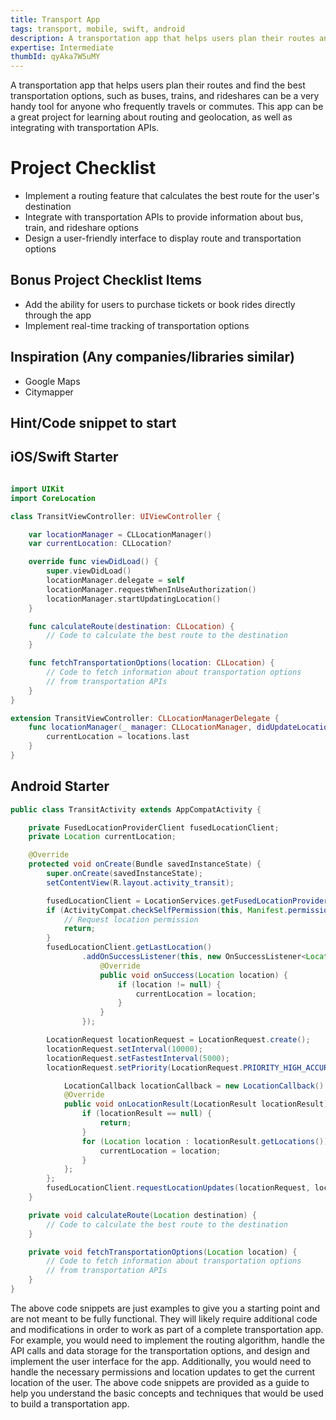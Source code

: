 ```yaml
---
title: Transport App
tags: transport, mobile, swift, android
description: A transportation app that helps users plan their routes and find the best transportation options such as buses, trains, and rideshares.
expertise: Intermediate
thumbId: qyAka7W5uMY
---
```


A transportation app that helps users plan their routes and find the best transportation options, such as buses, trains, and rideshares can be a very handy tool for anyone who frequently travels or commutes. This app can be a great project for learning about routing and geolocation, as well as integrating with transportation APIs.

<h1>Project Checklist</h1>
<ul>
<li>Implement a routing feature that calculates the best route for the user's destination</li>
<li>Integrate with transportation APIs to provide information about bus, train, and rideshare options</li>
<li>Design a user-friendly interface to display route and transportation options</li>
</ul>

<h2>Bonus Project Checklist Items</h2>
<ul>
<li>Add the ability for users to purchase tickets or book rides directly through the app</li>
<li>Implement real-time tracking of transportation options</li>
</ul>

<h2>Inspiration (Any companies/libraries similar)</h2>
<ul>
<li>Google Maps</li>
<li>Citymapper</li>
</ul>

<h2>Hint/Code snippet to start</h2>

<h2>iOS/Swift Starter</h2>

```swift

import UIKit
import CoreLocation

class TransitViewController: UIViewController {

    var locationManager = CLLocationManager()
    var currentLocation: CLLocation?

    override func viewDidLoad() {
        super.viewDidLoad()
        locationManager.delegate = self
        locationManager.requestWhenInUseAuthorization()
        locationManager.startUpdatingLocation()
    }

    func calculateRoute(destination: CLLocation) {
        // Code to calculate the best route to the destination
    }

    func fetchTransportationOptions(location: CLLocation) {
        // Code to fetch information about transportation options
        // from transportation APIs
    }
}

extension TransitViewController: CLLocationManagerDelegate {
    func locationManager(_ manager: CLLocationManager, didUpdateLocations locations: [CLLocation]) {
        currentLocation = locations.last
    }
}
```

<h2>Android Starter</h2>

```java
public class TransitActivity extends AppCompatActivity {

    private FusedLocationProviderClient fusedLocationClient;
    private Location currentLocation;

    @Override
    protected void onCreate(Bundle savedInstanceState) {
        super.onCreate(savedInstanceState);
        setContentView(R.layout.activity_transit);

        fusedLocationClient = LocationServices.getFusedLocationProviderClient(this);
        if (ActivityCompat.checkSelfPermission(this, Manifest.permission.ACCESS_FINE_LOCATION) != PackageManager.PERMISSION_GRANTED && ActivityCompat.checkSelfPermission(this, Manifest.permission.ACCESS_COARSE_LOCATION) != PackageManager.PERMISSION_GRANTED) {
            // Request location permission
            return;
        }
        fusedLocationClient.getLastLocation()
                .addOnSuccessListener(this, new OnSuccessListener<Location>() {
                    @Override
                    public void onSuccess(Location location) {
                        if (location != null) {
                            currentLocation = location;
                        }
                    }
                });

        LocationRequest locationRequest = LocationRequest.create();
        locationRequest.setInterval(10000);
        locationRequest.setFastestInterval(5000);
        locationRequest.setPriority(LocationRequest.PRIORITY_HIGH_ACCURACY)

            LocationCallback locationCallback = new LocationCallback() {
            @Override
            public void onLocationResult(LocationResult locationResult) {
                if (locationResult == null) {
                    return;
                }
                for (Location location : locationResult.getLocations()) {
                    currentLocation = location;
                }
            };
        };
        fusedLocationClient.requestLocationUpdates(locationRequest, locationCallback, null);
    }

    private void calculateRoute(Location destination) {
        // Code to calculate the best route to the destination
    }

    private void fetchTransportationOptions(Location location) {
        // Code to fetch information about transportation options
        // from transportation APIs
    }
}

```

The above code snippets are just examples to give you a starting point and are not meant to be fully functional. They will likely require additional code and modifications in order to work as part of a complete transportation app. For example, you would need to implement the routing algorithm, handle the API calls and data storage for the transportation options, and design and implement the user interface for the app. Additionally, you would need to handle the necessary permissions and location updates to get the current location of the user. The above code snippets are provided as a guide to help you understand the basic concepts and techniques that would be used to build a transportation app.
